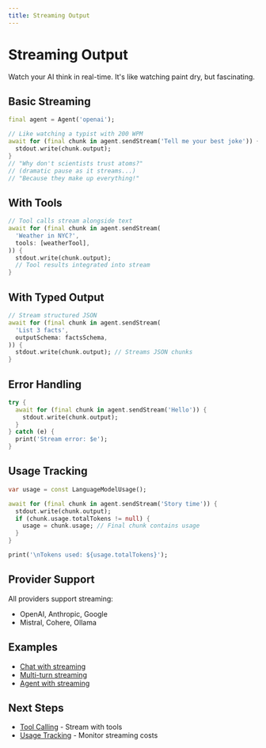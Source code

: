 ```yaml
---
title: Streaming Output
---
```


# Streaming Output

Watch your AI think in real-time. It's like watching paint dry, but fascinating.

## Basic Streaming

```dart
final agent = Agent('openai');

// Like watching a typist with 200 WPM
await for (final chunk in agent.sendStream('Tell me your best joke')) {
  stdout.write(chunk.output); 
}
// "Why don't scientists trust atoms?"
// (dramatic pause as it streams...)
// "Because they make up everything!"
```

## With Tools

```dart
// Tool calls stream alongside text
await for (final chunk in agent.sendStream(
  'Weather in NYC?',
  tools: [weatherTool],
)) {
  stdout.write(chunk.output);
  // Tool results integrated into stream
}
```

## With Typed Output

```dart
// Stream structured JSON
await for (final chunk in agent.sendStream(
  'List 3 facts',
  outputSchema: factsSchema,
)) {
  stdout.write(chunk.output); // Streams JSON chunks
}
```

## Error Handling

```dart
try {
  await for (final chunk in agent.sendStream('Hello')) {
    stdout.write(chunk.output);
  }
} catch (e) {
  print('Stream error: $e');
}
```

## Usage Tracking

```dart
var usage = const LanguageModelUsage();

await for (final chunk in agent.sendStream('Story time')) {
  stdout.write(chunk.output);
  if (chunk.usage.totalTokens != null) {
    usage = chunk.usage; // Final chunk contains usage
  }
}

print('\nTokens used: ${usage.totalTokens}');
```

## Provider Support

All providers support streaming:
- OpenAI, Anthropic, Google
- Mistral, Cohere, Ollama

## Examples

- [Chat with streaming](https://github.com/csells/darantic_ai/blob/main/packages/dartantic_ai/example/bin/chat.dart)
- [Multi-turn streaming](https://github.com/csells/darantic_ai/blob/main/packages/dartantic_ai/example/bin/multi_turn_chat.dart)
- [Agent with streaming](https://github.com/csells/darantic_ai/blob/main/packages/dartantic_ai/example/bin/agent.dart)

## Next Steps

- [Tool Calling](/tool-calling) - Stream with tools
- [Usage Tracking](/usage-tracking) - Monitor streaming costs

